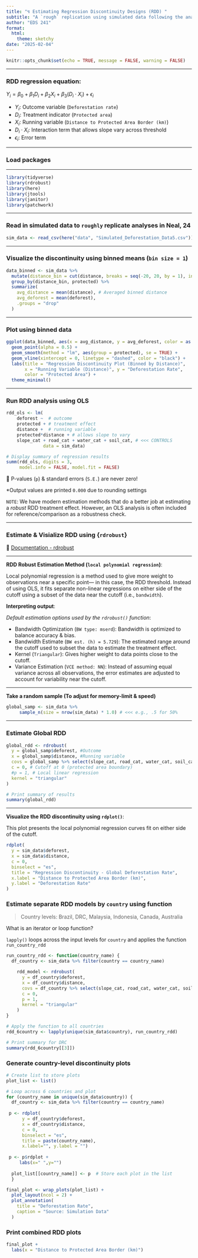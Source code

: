 ```yaml
---
title: "↯ Estimating Regression Discontinuity Designs (RDD) "
subtitle: "A `rough` replication using simulated data following the analyses in Neal, 2024"
author: "EDS 241"
format:
  html:
    theme: sketchy
date: "2025-02-04"
---
```


```r
knitr::opts_chunk$set(echo = TRUE, message = FALSE, warning = FALSE)
```

------------------------------------------------------------------------

### RDD regression equation:

$Y_i = \beta_0 + \beta_1 D_i + \beta_2 X_i + \beta_3 (D_i \cdot X_i) + \epsilon_i$

- $Y_i$: Outcome variable (`Deforestation rate`)
- $D_i$: Treatment indicator (`Protected area`)
- $X_i$: Running variable (`Distance to Protected Area Border (km)`)
- $D_i \cdot X_i$: Interaction term that allows slope vary across threshold
- $\epsilon_i$: Error term

------------------------------------------------------------------------

### Load packages

------------------------------------------------------------------------

```r
library(tidyverse)
library(rdrobust)
library(here)
library(jtools)
library(janitor)
library(patchwork)
```

------------------------------------------------------------------------

### Read in simulated data to `roughly` replicate analyses in Neal, 24 

```r

sim_data <- read_csv(here("data", "Simulated_Deforestation_Data5.csv")) 

```

------------------------------------------------------------------------

### Visualize the discontinuity using binned means (`bin size = 1`)

```r
data_binned <- sim_data %>%
  mutate(distance_bin = cut(distance, breaks = seq(-20, 20, by = 1), include.lowest = TRUE)) %>%
  group_by(distance_bin, protected) %>%
  summarize(
    avg_distance = mean(distance), # Averaged binned distance
    avg_deforest = mean(deforest),
    .groups = "drop"
  )
```

------------------------------------------------------------------------

### Plot using binned data

```r

ggplot(data_binned, aes(x = avg_distance, y = avg_deforest, color = as.factor(protected))) +
  geom_point(alpha = 0.5) +
  geom_smooth(method = "lm", aes(group = protected), se = TRUE) +
  geom_vline(xintercept = 0, linetype = "dashed", color = "black") +
  labs(title = "Regression Discontinuity Plot (Binned by Distance)",
       x = "Running Variable (Distance)", y = "Deforestation Rate",
       color = "Protected Area") +
  theme_minimal()
```

------------------------------------------------------------------------

### Run RDD analysis using OLS 

```r

rdd_ols <- lm(
    deforest ~  # outcome
    protected + # treatment effect 
    distance +  # running variable
    protected*distance + # allows slope to vary
    slope_cat + road_cat + water_cat + soil_cat, # <<< CONTROLS
              data = sim_data)

# Display summary of regression results
summ(rdd_ols, digits = 3, 
     model.info = FALSE, model.fit = FALSE)
```

::: callout-tip
🚫 P-values (`p`) & standard errors (`S.E.`) are never zero!

*Output values are printed `0.000` due to rounding settings
:::

::: callout
`NOTE`: We have modern estimation methods that do a better job at estimating a *robust* RDD treatment effect. However, an OLS analysis is often included for reference/comparison as a robustness check. 
:::

------------------------------------------------------------------------

### Estimate & Visialize RDD using {`rdrobust`}

📜 [Documentation - rdrobust](https://cran.r-project.org/web/packages/rdrobust/rdrobust.pdf)

------------------------------------------------------------------------

**RDD Robust Estimation Method (`local polynomial regression`)**: 

Local polynomial regression is a method used to give more weight to observations near a specific point— in this case, the RDD threshold. Instead of using OLS, it fits separate non-linear regressions on either side of the cutoff using a subset of the data near the cutoff (i.e., `bandwidth`). 

**Interpreting output**:

*Default estimation options used by the `rdrobust()` function*:

- Bandwidth Optimization (`BW type: mserd`): Bandwidth is optimized to balance accuracy & bias.
- Bandwidth Estimate (`BW est. (h) = 5.729`): The estimated range around the cutoff used to subset the data to estimate the treatment effect.
- Kernel (`Triangular`): Gives higher weight to data points close to the cutoff.
- Variance Estimation (`VCE method: NN`): Instead of assuming equal variance across all observations, the error estimates are adjusted to account for variability near the cutoff.

------------------------------------------------------------------------

**Take a random sample (To adjust for memory-limit & speed) **

```r
global_samp <- sim_data %>%
     sample_n(size = nrow(sim_data) * 1.0) # <<< e.g., .5 for 50%
```

------------------------------------------------------------------------

### Estimate Global RDD 
```r

global_rdd <- rdrobust(
  y = global_samp$deforest, #Outcome
  x = global_samp$distance, #Running variable
  covs = global_samp %>% select(slope_cat, road_cat, water_cat, soil_cat),
  c = 0, # Cutoff at 0 (protected area boundary)
  #p = 1, # Local linear regression
  kernel = "triangular"
)

# Print summary of results
summary(global_rdd)
```

------------------------------------------------------------------------

**Visualize the RDD discontinuity using `rdplot()`**:

This plot presents the local polynomial regression curves fit on either side of the cutoff.

```r
rdplot(
  y = sim_data$deforest,
  x = sim_data$distance,
  c = 0,
  binselect = "es",
  title = "Regression Discontinuity - Global Deforestation Rate",
  x.label = "Distance to Protected Area Border (km)",
  y.label = "Deforestation Rate"
)
```

### Estimate separate RDD models by `country` using function 

> Country levels: Brazil, DRC, Malaysia, Indonesia, Canada, Australia

::: callout-tip
What is an iterator or loop function? 

`lapply()` loops across the input levels for `country` and applies the function `run_country_rdd` 
:::

```r

run_country_rdd <- function(country_name) {
  df_country <- sim_data %>% filter(country == country_name)

    rdd_model <- rdrobust(
      y = df_country$deforest,
      x = df_country$distance,
      covs = df_country %>% select(slope_cat, road_cat, water_cat, soil_cat),
      c = 0, 
      p = 1,
      kernel = "triangular"
    )
}

# Apply the function to all countries
rdd_6country <- lapply(unique(sim_data$country), run_country_rdd)

# Print summary for DRC
summary(rdd_6country[[3]]) 
```

### Generate country-level discontinuity plots

```r

# Create list to store plots
plot_list <- list()

# Loop across 6 countries and plot
for (country_name in unique(sim_data$country)) {
  df_country <- sim_data %>% filter(country == country_name)
  
 p <- rdplot(
      y = df_country$deforest,
      x = df_country$distance,
      c = 0,
      binselect = "es",
      title = paste(country_name),
      x.label="", y.label = "")
  
 p <- p$rdplot +
     labs(x=" ",y="")
 
  plot_list[[country_name]] <- p  # Store each plot in the list
  }
```

```r
final_plot <- wrap_plots(plot_list) + 
  plot_layout(ncol = 2) +  
  plot_annotation(
    title = "Deforestation Rate",
    caption = "Source: Simulation Data"
  )
```

### Print combined RDD plots

```r
final_plot + 
  labs(x = "Distance to Protected Area Border (km)")
```
